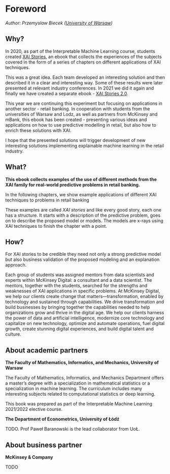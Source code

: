 # Foreword {-}

*Author: Przemyslaw Biecek ([University of Warsaw](https://www.mimuw.edu.pl/))*

## Why?

In 2020, as part of the Interpretable Machine Learning course, students created [XAI Stories](https://pbiecek.github.io/xai_stories), an ebook that collects the experiences of the subjects covered in the form of a series of chapters on different applications of XAI techniques.

This was a great idea. Each team developed an interesting solution and then described it in a clear and interesting way. Some of these results were later presented at relevant industry conferences. In 2021 we did it again and finally we have created a separate ebook - [XAI Stories 2.0](https://pbiecek.github.io/xai_stories_2).

This year we are continuing this experiment but focusing on applications in another sector - retail banking. In cooperation with students from the universities of Warsaw and Lodz, as well as partners from McKinsey and mBank, this ebook has been created - presenting various ideas and applications on how to use predictive modelling in retail, but also how to enrich these solutions with XAI.

I hope that the presented solutions will trigger development of new interesting solutions implementing explainable machine learning in the retail industry.

## What?

**This ebook collects examples of the use of different methods from the XAI family for  real-world predictive problems in retail banking.**

In the following chapters, we show example applications of different XAI techniques to problems in retail banking

These examples are called *XAI stories* and like every good story, each one has a structure. It starts with a description of the predictive problem, goes on to describe the proposed model or models. The models are x-rays using XAI techniques to finish the chapter with a point.

## How?

For XAI stories to be credible they need not only a strong predictive model but also business validation of the proposed modeling and an explanation approach.

Each group of students was assigned mentors from data scientists and experts within McKinsey Digital: a consultant and a data scientist. The mentors, together with the students, searched for the strengths and weaknesses of XAI applications in specific problems. At McKinsey Digital, we help our clients create change that matters—transformation, enabled by technology and sustained through capabilities. We drive transformation and build businesses by bringing together the capabilities needed to help organizations grow and thrive in the digital age. We help our clients harness the power of data and artificial intelligence, modernize core technology and capitalize on new technology, optimize and automate operations, fuel digital growth, create stunning digital experiences, and build digital talent and culture.

## About academic partners

**The Faculty of Mathematics, Informatics, and Mechanics, University of Warsaw**

The Faculty of Mathematics, Informatics, and Mechanics Department offers a master's degree with a specialization in mathematical statistics or a specialization in machine learning. The curriculum includes many interesting subjects related to computational statistics or deep learning. 

This book was prepared as part of the Interpretable Machine Learning 2021/2022 elective course. 

**The Department of Econometrics, University of Łódź**

TODO. Prof Paweł Baranowski is the lead collaborator from UoŁ.

## About business partner

**McKinsey & Company**

TODO

